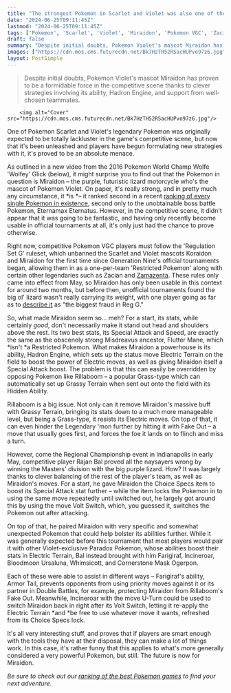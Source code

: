 ```yaml
---
title: "The strongest Pokemon in Scarlet and Violet was also one of the worst Pokemon in Scarlet and Violet - until its dedicated fans found a hyper-specific way to rock the competitive scene"
date: "2024-06-25T09:11:45Z"
lastmod: "2024-06-25T09:11:45Z"
tags: ['Pokemon', 'Scarlet', 'Violet', 'Miraidon', 'Pokemon VGC', 'Zacian', 'Zamazenta', 'Rillaboom', 'Grass-type', 'Electric Terrain', 'Volt Switch', 'Choice Specs', 'Farigiraf', 'Incineroar', 'Bloodmoon Ursaluna', 'Whimsicott', 'Ogerpon', 'Cornerstone Mask', 'Double Battles', 'U-Turn', 'Fake Out']
draft: false
summary: "Despite initial doubts, Pokemon Violet's mascot Miraidon has proven to be a formidable force in the competitive scene thanks to clever strategies involving its ability, Hadron Engine, and support from well-chosen teammates."
images: ["https://cdn.mos.cms.futurecdn.net/Bk7HzTH52RSacHUPvo97z6.jpg"]
layout: PostSimple
---
```

> Despite initial doubts, Pokemon Violet's mascot Miraidon has proven to be a formidable force in the competitive scene thanks to clever strategies involving its ability, Hadron Engine, and support from well-chosen teammates.


        <img alt="Cover" src="https://cdn.mos.cms.futurecdn.net/Bk7HzTH52RSacHUPvo97z6.jpg"/>
        
One of Pokemon Scarlet and Violet's legendary Pokemon was originally expected to be totally lackluster in the game's competitive scene, but now that it's been unleashed and players have begun formulating new strategies with it, it's proved to be an absolute menace.

As outlined in a new video from the 2016 Pokemon World Champ Wolfe 'Wolfey' Glick (below), it might surprise you to find out that the Pokemon in question is Miraidon – the purple, futuristic lizard motorcycle who's the mascot of Pokemon Violet. On paper, it's really strong, and in pretty much any circumstance, it *is *– it ranked second in a recent [<u>ranking of every single Pokemon in existence</u>](https://gamesradar.com/games/pokemon/after-simulating-18-million-battles-pokemon-professor-finds-the-series-strongest-creature-isnt-literal-god-but-an-unobtainable-form-you-only-see-for-one-fight/), second only to the unobtainable boss battle Pokemon, Eternamax Eternatus. However, in the competitive scene, it didn't appear that it was going to be fantastic, and having only recently become usable in official tournaments at all, it's only just had the chance to prove otherwise. 

Right now, competitive Pokemon VGC players must follow the 'Regulation Set G' ruleset, which unbanned the Scarlet and Violet mascots Koraidon and Miraidon for the first time since Generation Nine's official tournaments began, allowing them in as a one-per-team 'Restricted Pokemon' along with certain other legendaries such as Zacian and [<u>Zamazenta</u>](https://www.gamesradar.com/games/pokemon/5-years-after-falling-flat-in-its-own-game-pokemon-sword-and-shields-worst-legendary-is-back-from-the-dead-and-its-running-rampant-in-the-competitive-scene/). These rules only came into effect from May, so Miraidon has only been usable in this context for around two months, but before then, unofficial tournaments found the big ol' lizard wasn't really carrying its weight, with one player going as far as to [<u>describe it</u>](https://x.com/raisedintyo/status/1784421424779739521) as "the biggest fraud in Reg G."

So, what made Miraidon seem so… meh? For a start, its stats, while certainly *good*, don't necessarily make it stand out head and shoulders above the rest. Its two best stats, its Special Attack and Speed, are exactly the same as the obscenely strong Misdreavus ancestor, Flutter Mane, which *isn't *a Restricted Pokemon. What makes Miraidon a powerhouse is its ability, Hadron Engine, which sets up the status move Electric Terrain on the field to boost the power of Electric moves, as well as giving Miraidon itself a Special Attack boost. The problem is that this can easily be overridden by opposing Pokemon like Rillaboom – a popular Grass-type which can automatically set up Grassy Terrain when sent out onto the field with its Hidden Ability. 

Rillaboom is a big issue. Not only can it remove Miraidon's massive buff with Grassy Terrain, bringing its stats down to a much more manageable level, but being a Grass-type, it resists its Electric moves. On top of that, it can even hinder the Legendary 'mon further by hitting it with Fake Out – a move that usually goes first, and forces the foe it lands on to flinch and miss a turn. 

However, come the Regional Championship event in Indianapolis in early May, competitive player Rajan Bal proved all the naysayers wrong by winning the Masters' division with the big purple lizard. How? It was largely thanks to clever balancing of the rest of the player's team, as well as Miraidon's moves. For a start, he gave Miraidon the Choice Specs item to boost its Special Attack stat further – while the item locks the Pokemon in to using the same move repeatedly until switched out, he largely got around this by using the move Volt Switch, which, you guessed it, switches the Pokemon out after attacking. 

On top of that, he paired Miraidon with very specific and somewhat unexpected Pokemon that could help bolster its abilities further. While it was generally expected before this tournament that most players would pair it with other Violet-exclusive Paradox Pokemon, whose abilities boost their stats in Electric Terrain, Bal instead brought with him Farigiraf, Incineroar, Bloodmoon Ursaluna, Whimsicott, and Cornerstone Mask Ogerpon. 

Each of these were able to assist in different ways – Farigiraf's ability, Armor Tail, prevents opponents from using priority moves against it or its partner in Double Battles, for example, protecting Miraidon from Rillaboom's Fake Out. Meanwhile, Incineroar with the move U-Turn could be used to switch Miraidon back in right after its Volt Switch, letting it re-apply the Electric Terrain *and *be free to use whatever move it wants, refreshed from its Choice Specs lock.

It's all very interesting stuff, and proves that if players are smart enough with the tools they have at their disposal, they can make a lot of things work. In this case, it's rather funny that this applies to what's more generally considered a very powerful Pokemon, but still. The future is now for Miraidon.

*Be sure to check out our *[<u><em>ranking of the best Pokemon games</em></u>](https://www.gamesradar.com/best-pokemon-games/)* to find your next adventure.*
        